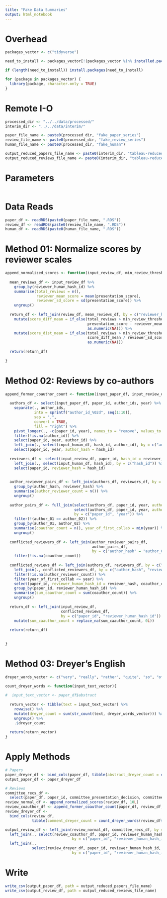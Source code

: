```yaml
---
title: "Fake Data Summaries"
output: html_notebook
---
```


# Overhead
```r
packages_vector <- c("tidyverse")

need_to_install <- packages_vector[!(packages_vector %in% installed.packages()[,"Package"])]

if (length(need_to_install)) install.packages(need_to_install)

for (package in packages_vector) {
  library(package, character.only = TRUE)
}

```

# Remote I-O
```r
processed_dir <- "../../data/processed/"
interim_dir <- "../../data/interim/"

paper_file_name <- paste0(processed_dir, "fake_paper_series")
review_file_name <- paste0(processed_dir, "fake_review_series")
human_file_name <- paste0(processed_dir, "fake_human")

output_reduced_papers_file_name <- paste0(interim_dir, "tableau-reduced-papers.csv")
output_reduced_reviews_file_name <- paste0(interim_dir, "tableau-reduced-reviews.csv")
```

# Parameters
```r
```

# Data Reads
```r
paper_df <- readRDS(paste0(paper_file_name, ".RDS"))
review_df <- readRDS(paste0(review_file_name, ".RDS"))
human_df <- readRDS(paste0(human_file_name, ".RDS"))

```

# Method 01: Normalize scores by reviewer scales
```r
append_normalized_scores <- function(input_review_df, min_review_threshold) {
  
  mean_reviews_df <- input_review_df %>%
    group_by(reviewer_human_hash_id) %>%
    summarise(total_reviews = n(), 
              reviewer_mean_score = mean(presentation_score),
              reviewer_sd_score = sd(presentation_score)) %>%
    ungroup()
  
  return_df <- left_join(review_df, mean_reviews_df, by = c("reviewer_human_hash_id")) %>%
    mutate(score_diff_mean = if_else(total_reviews > min_review_threshold, 
                                     presentation_score - reviewer_mean_score, 
                                     as.numeric(NA))) %>%
    mutate(score_dist_mean = if_else(total_reviews > min_review_threshold, 
                                     score_diff_mean / reviewer_sd_score, 
                                     as.numeric(NA)))
  
  return(return_df)
  
}
```

# Method 02: Reviews by co-authors
```r
append_former_coauthor_count <- function(input_paper_df, input_review_df, input_human_df) {
  
  authors_df <- select(input_paper_df, paper_id, author_ids, year) %>%
    separate(., author_ids, 
             into = sprintf("author_id_%02d", seq(1:10)), 
             sep = ",",
             convert = TRUE,
             fill = "right") %>%
    pivot_longer(., -c(paper_id, year), names_to = "remove", values_to = "author_id") %>%
    filter(!is.na(author_id)) %>%
    select(paper_id, year, author_id) %>%
    left_join(., select(input_human_df, hash_id, author_id), by = c("author_id")) %>%
    select(paper_id, year, author_hash = hash_id)
  
  reviewers_df <- select(input_review_df, paper_id, hash_id = reviewer_human_hash_id) %>%
    left_join(., select(input_human_df, hash_id), by = c("hash_id")) %>%
    select(paper_id, reviewer_hash = hash_id)
  
  
  author_reviewer_pairs_df <- left_join(authors_df, reviewers_df, by = c("paper_id")) %>%
    group_by(author_hash, reviewer_hash) %>%
    summarise(author_reviewer_count = n()) %>%
    ungroup()
  
  author_pairs_df <- full_join(select(authors_df, paper_id, year, author_01 = author_hash), 
                               select(authors_df, paper_id, year, author_02 = author_hash),
                               by = c("paper_id", "year")) %>%
    filter(!(author_01 == author_02)) %>%
    group_by(author_01, author_02) %>%
    summarise(coauthor_count = n(), year_of_first_collab = min(year)) %>%
    ungroup()
  
  conflicted_reviewers_df <- left_join(author_reviewer_pairs_df, 
                                       author_pairs_df, 
                                       by = c("author_hash" = "author_01", "reviewer_hash" = "author_02")) %>%
    filter(!is.na(coauthor_count))
  
  conflicted_reviews_df <- left_join(authors_df, reviewers_df, by = c("paper_id")) %>%
    left_join(., conflicted_reviewers_df, by = c("author_hash", "reviewer_hash")) %>%
    filter(!is.na(author_reviewer_count)) %>%
    filter(year_of_first_collab <= year) %>%
    select(paper_id, reviewer_human_hash_id = reviewer_hash, coauthor_count) %>%
    group_by(paper_id, reviewer_human_hash_id) %>%
    summarise(sum_caauthor_count = sum(coauthor_count)) %>%
    ungroup()
  
  return_df <- left_join(input_review_df, 
                         conflicted_reviews_df, 
                         by = c("paper_id", "reviewer_human_hash_id")) %>%
    mutate(sum_caauthor_count = replace_na(sum_caauthor_count, 0L))
  
  return(return_df)
  
  
}

```

# Method 03: Dreyer's English
```r
dreyer_words_vector <- c("very", "really", "rather", "quite", "so", "of course", "in fact")

count_dreyer_words <- function(input_text_vector){
  
#  input_text_vector <- paper_df$abstract
  
  return_vector <- tibble(text = input_text_vector) %>%
    rowwise() %>%
    mutate(dreyer_count = sum(str_count(text, dreyer_words_vector))) %>%
    ungroup() %>%
    .$dreyer_count
  
  return(return_vector)
}

```

# Apply Methods
```r
# Papers
paper_dreyer_df <- bind_cols(paper_df, tibble(abstract_dreyer_count = count_dreyer_words(paper_df$abstract)))
output_paper_df <- paper_dreyer_df

# Reviews
committee_recs_df <- 
  select(paper_df, paper_id, committee_presentation_decision, committee_publication_decision)
review_normal_df <- append_normalized_scores(review_df, 10L)
review_coauthor_df <- append_former_coauthor_count(paper_df, review_df, human_df)
review_dreyer_df <- 
  bind_cols(review_df,
            tibble(comment_dreyer_count = count_dreyer_words(review_df$commentary_to_author)))

output_review_df <- left_join(review_normal_df, committee_recs_df, by = c("paper_id")) %>%
  left_join(., select(review_coauthor_df, paper_id, reviewer_human_hash_id, sum_caauthor_count),
                              by = c("paper_id", "reviewer_human_hash_id")) %>%
  left_join(., 
            select(review_dreyer_df, paper_id, reviewer_human_hash_id, comment_dreyer_count),
                              by = c("paper_id", "reviewer_human_hash_id"))
```



# Write
```r
write_csv(output_paper_df, path = output_reduced_papers_file_name)
write_csv(output_review_df, path = output_reduced_reviews_file_name)
```


